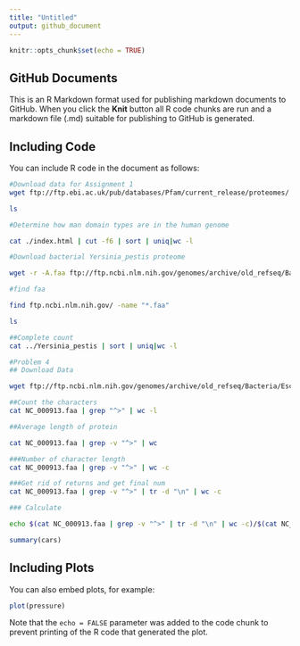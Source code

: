 ```yaml
---
title: "Untitled"
output: github_document
---
```


```r
knitr::opts_chunk$set(echo = TRUE)
```

## GitHub Documents

This is an R Markdown format used for publishing markdown documents to GitHub. When you click the **Knit** button all R code chunks are run and a markdown file (.md) suitable for publishing to GitHub is generated.

## Including Code

You can include R code in the document as follows:

```bash
#Download data for Assignment 1
wget ftp://ftp.ebi.ac.uk/pub/databases/Pfam/current_release/proteomes/

ls
```


```bash
#Determine how man domain types are in the human genome

cat ./index.html | cut -f6 | sort | uniq|wc -l
```


```bash
#Download bacterial Yersinia_pestis proteome 

wget -r -A.faa ftp://ftp.ncbi.nlm.nih.gov/genomes/archive/old_refseq/Bacteria/

#find faa 

find ftp.ncbi.nlm.nih.gov/ -name "*.faa"

ls
```


```bash
##Complete count
cat ../Yersinia_pestis | sort | uniq|wc -l
```


```bash
#Problem 4
## Download Data

wget ftp://ftp.ncbi.nlm.nih.gov/genomes/archive/old_refseq/Bacteria/Escherichia_coli_K_12_substr__MG1655_uid57779/NC_000913.faa
```


```bash
##Count the characters
cat NC_000913.faa | grep "^>" | wc -l

##Average length of protein

cat NC_000913.faa | grep -v "^>" | wc

###Number of character length
cat NC_000913.faa | grep -v "^>" | wc -c

###Get rid of returns and get final num
cat NC_000913.faa | grep -v "^>" | tr -d "\n" | wc -c

### Calculate 

echo $(cat NC_000913.faa | grep -v "^>" | tr -d "\n" | wc -c)/$(cat NC_000913.faa | grep "^>" | wc -l) |bc
```


```r
summary(cars)
```

## Including Plots

You can also embed plots, for example:

```r
plot(pressure)
```

Note that the `echo = FALSE` parameter was added to the code chunk to prevent printing of the R code that generated the plot.
